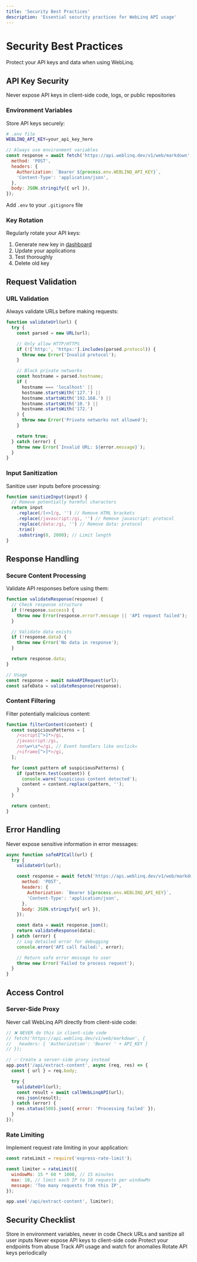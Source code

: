 ```yaml
---
title: 'Security Best Practices'
description: 'Essential security practices for WebLinq API usage'
---
```


# Security Best Practices

Protect your API keys and data when using WebLinq.

## API Key Security

<Warning>Never expose API keys in client-side code, logs, or public repositories</Warning>

### Environment Variables

Store API keys securely:

```bash
# .env file
WEBLINQ_API_KEY=your_api_key_here
```

```javascript
// Always use environment variables
const response = await fetch('https://api.weblinq.dev/v1/web/markdown', {
  method: 'POST',
  headers: {
    Authorization: `Bearer ${process.env.WEBLINQ_API_KEY}`,
    'Content-Type': 'application/json',
  },
  body: JSON.stringify({ url }),
});
```

<Tip>Add `.env` to your `.gitignore` file</Tip>

### Key Rotation

Regularly rotate your API keys:

1. Generate new key in [dashboard](https://weblinq.dev/dashboard/api-keys)
2. Update your applications
3. Test thoroughly
4. Delete old key

## Request Validation

### URL Validation

Always validate URLs before making requests:

```javascript
function validateUrl(url) {
  try {
    const parsed = new URL(url);

    // Only allow HTTP/HTTPS
    if (!['http:', 'https:'].includes(parsed.protocol)) {
      throw new Error('Invalid protocol');
    }

    // Block private networks
    const hostname = parsed.hostname;
    if (
      hostname === 'localhost' ||
      hostname.startsWith('127.') ||
      hostname.startsWith('192.168.') ||
      hostname.startsWith('10.') ||
      hostname.startsWith('172.')
    ) {
      throw new Error('Private networks not allowed');
    }

    return true;
  } catch (error) {
    throw new Error(`Invalid URL: ${error.message}`);
  }
}
```

### Input Sanitization

Sanitize user inputs before processing:

```javascript
function sanitizeInput(input) {
  // Remove potentially harmful characters
  return input
    .replace(/[<>]/g, '') // Remove HTML brackets
    .replace(/javascript:/gi, '') // Remove javascript: protocol
    .replace(/data:/gi, '') // Remove data: protocol
    .trim()
    .substring(0, 2000); // Limit length
}
```

## Response Handling

### Secure Content Processing

Validate API responses before using them:

```javascript
function validateResponse(response) {
  // Check response structure
  if (!response.success) {
    throw new Error(response.error?.message || 'API request failed');
  }

  // Validate data exists
  if (!response.data) {
    throw new Error('No data in response');
  }

  return response.data;
}

// Usage
const response = await makeAPIRequest(url);
const safeData = validateResponse(response);
```

### Content Filtering

Filter potentially malicious content:

```javascript
function filterContent(content) {
  const suspiciousPatterns = [
    /<script[^>]*>/gi,
    /javascript:/gi,
    /on\w+\s*=/gi, // Event handlers like onclick=
    /<iframe[^>]*>/gi,
  ];

  for (const pattern of suspiciousPatterns) {
    if (pattern.test(content)) {
      console.warn('Suspicious content detected');
      content = content.replace(pattern, '');
    }
  }

  return content;
}
```

## Error Handling

Never expose sensitive information in error messages:

```javascript
async function safeAPICall(url) {
  try {
    validateUrl(url);

    const response = await fetch('https://api.weblinq.dev/v1/web/markdown', {
      method: 'POST',
      headers: {
        Authorization: `Bearer ${process.env.WEBLINQ_API_KEY}`,
        'Content-Type': 'application/json',
      },
      body: JSON.stringify({ url }),
    });

    const data = await response.json();
    return validateResponse(data);
  } catch (error) {
    // Log detailed error for debugging
    console.error('API call failed:', error);

    // Return safe error message to user
    throw new Error('Failed to process request');
  }
}
```

## Access Control

### Server-Side Proxy

Never call WebLinq API directly from client-side code:

```javascript
// ❌ NEVER do this in client-side code
// fetch('https://api.weblinq.dev/v1/web/markdown', {
//   headers: { 'Authorization': 'Bearer ' + API_KEY }
// });

// ✅ Create a server-side proxy instead
app.post('/api/extract-content', async (req, res) => {
  const { url } = req.body;

  try {
    validateUrl(url);
    const result = await callWebLinqAPI(url);
    res.json(result);
  } catch (error) {
    res.status(500).json({ error: 'Processing failed' });
  }
});
```

### Rate Limiting

Implement request rate limiting in your application:

```javascript
const rateLimit = require('express-rate-limit');

const limiter = rateLimit({
  windowMs: 15 * 60 * 1000, // 15 minutes
  max: 10, // limit each IP to 10 requests per windowMs
  message: 'Too many requests from this IP',
});

app.use('/api/extract-content', limiter);
```

## Security Checklist

<Steps>
  <Step title="Secure API Keys">Store in environment variables, never in code</Step>
  <Step title="Validate Inputs">Check URLs and sanitize all user inputs</Step>
  <Step title="Use Server-Side Proxy">Never expose API keys to client-side code</Step>
  <Step title="Implement Rate Limiting">Protect your endpoints from abuse</Step>
  <Step title="Monitor Usage">Track API usage and watch for anomalies</Step>
  <Step title="Regular Key Rotation">Rotate API keys periodically</Step>
</Steps>
